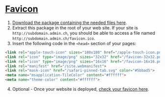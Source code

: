 
<Meta title="Foundations/Favicon" />

<a href="../../../../public/favicon_package_bds.zip" />

# Favicon

1. Download the package containing the needed files <a href="./favicon_package_bds.zip" target="_blank">here</a>.
2. Extract this package in the root of your web site. If your site is `http://subdomain.admin.ch`, you should be able to access a file named `http://subdomain.admin.ch/favicon.ico`.
3. Insert the following code in the `<head>` section of your pages:

```html
<link rel="apple-touch-icon" sizes="180x180" href="/apple-touch-icon.png">
<link rel="icon" type="image/png" sizes="32x32" href="/favicon-32x32.png">
<link rel="icon" type="image/png" sizes="16x16" href="/favicon-16x16.png">
<link rel="manifest" href="/site.webmanifest">
<link rel="mask-icon" href="/safari-pinned-tab.svg" color="#5bbad5">
<meta name="msapplication-TileColor" content="#ffffff">
<meta name="theme-color" content="#ffffff">
```

4. Optional - Once your website is deployed, [check your favicon here](https://realfavicongenerator.net/favicon_checker#.YoyjF3ZBwuU).

